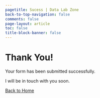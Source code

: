 ```yaml
---
pagetitle: Sucess | Data Lab Zone
back-to-top-navigation: false
comments: false
page-layout: article
toc: false
title-block-banner: false
---
```


```{=html5}
<!DOCTYPE html>
<html>
<body>
  <div class="container">
    <h1 class="text-center">Thank You!</h1>
    <div class="text-center">
      <p>Your form has been submitted successfully.</p>
      <p>I will be in touch with you soon.</p>
      <a href="/" class="btn btn-primary">Back to Home</a>
  </div>
</body>
</html>
```
